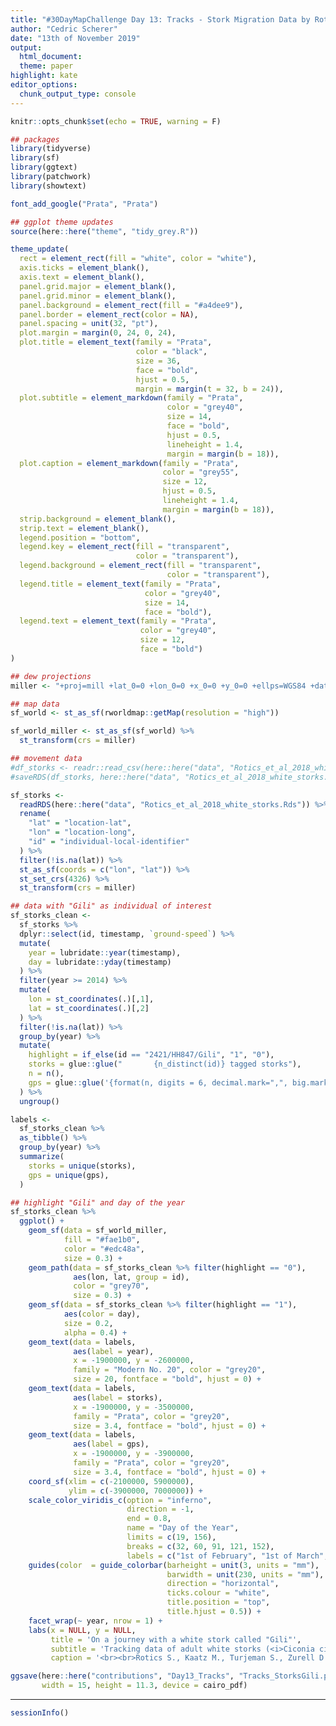 ```yaml
---
title: "#30DayMapChallenge Day 13: Tracks - Stork Migration Data by Roticas et al. 2018 via Movebank.org"
author: "Cedric Scherer"
date: "13th of November 2019"
output:
  html_document:
  theme: paper
highlight: kate
editor_options:
  chunk_output_type: console
---
```

  
```r
knitr::opts_chunk$set(echo = TRUE, warning = F)
```

```r
## packages
library(tidyverse)
library(sf)
library(ggtext)
library(patchwork)
library(showtext)

font_add_google("Prata", "Prata")

## ggplot theme updates
source(here::here("theme", "tidy_grey.R"))

theme_update(
  rect = element_rect(fill = "white", color = "white"),
  axis.ticks = element_blank(),
  axis.text = element_blank(),
  panel.grid.major = element_blank(),
  panel.grid.minor = element_blank(),
  panel.background = element_rect(fill = "#a4dee9"),
  panel.border = element_rect(color = NA),
  panel.spacing = unit(32, "pt"), 
  plot.margin = margin(0, 24, 0, 24),
  plot.title = element_text(family = "Prata", 
                            color = "black",
                            size = 36,  
                            face = "bold", 
                            hjust = 0.5,
                            margin = margin(t = 32, b = 24)),
  plot.subtitle = element_markdown(family = "Prata", 
                                   color = "grey40", 
                                   size = 14,
                                   face = "bold",
                                   hjust = 0.5, 
                                   lineheight = 1.4,
                                   margin = margin(b = 18)),
  plot.caption = element_markdown(family = "Prata", 
                                  color = "grey55", 
                                  size = 12, 
                                  hjust = 0.5, 
                                  lineheight = 1.4,
                                  margin = margin(b = 18)),
  strip.background = element_blank(),
  strip.text = element_blank(),
  legend.position = "bottom",
  legend.key = element_rect(fill = "transparent", 
                            color = "transparent"),
  legend.background = element_rect(fill = "transparent", 
                                   color = "transparent"),
  legend.title = element_text(family = "Prata", 
                              color = "grey40", 
                              size = 14, 
                              face = "bold"),
  legend.text = element_text(family = "Prata", 
                             color = "grey40", 
                             size = 12,
                             face = "bold")
)
```

```r
## dew projections
miller <- "+proj=mill +lat_0=0 +lon_0=0 +x_0=0 +y_0=0 +ellps=WGS84 +datum=WGS84 +units=m +no_defs"

## map data
sf_world <- st_as_sf(rworldmap::getMap(resolution = "high"))

sf_world_miller <- st_as_sf(sf_world) %>% 
  st_transform(crs = miller)

## movement data
#df_storks <- readr::read_csv(here::here("data", "Rotics_et_al_2018_white_storks.csv")) 
#saveRDS(df_storks, here::here("data", "Rotics_et_al_2018_white_storks.Rds"))

sf_storks <-
  readRDS(here::here("data", "Rotics_et_al_2018_white_storks.Rds")) %>% 
  rename(
    "lat" = "location-lat",
    "lon" = "location-long",
    "id" = "individual-local-identifier"
  ) %>% 
  filter(!is.na(lat)) %>% 
  st_as_sf(coords = c("lon", "lat")) %>% 
  st_set_crs(4326) %>% 
  st_transform(crs = miller)
```

```r
## data with "Gili" as individual of interest
sf_storks_clean <- 
  sf_storks %>% 
  dplyr::select(id, timestamp, `ground-speed`) %>% 
  mutate(
    year = lubridate::year(timestamp), 
    day = lubridate::yday(timestamp)
  ) %>% 
  filter(year >= 2014) %>% 
  mutate(
    lon = st_coordinates(.)[,1],
    lat = st_coordinates(.)[,2]
  ) %>% 
  filter(!is.na(lat)) %>% 
  group_by(year) %>% 
  mutate(
    highlight = if_else(id == "2421/HH847/Gili", "1", "0"),
    storks = glue::glue("       {n_distinct(id)} tagged storks"),
    n = n(),
    gps = glue::glue('{format(n, digits = 6, decimal.mark=",", big.mark=".", small.interval = 3)} GPS locations')
  ) %>% 
  ungroup()

labels <- 
  sf_storks_clean %>% 
  as_tibble() %>% 
  group_by(year) %>% 
  summarize(
    storks = unique(storks),
    gps = unique(gps),
  )

## highlight "Gili" and day of the year
sf_storks_clean %>% 
  ggplot() +
    geom_sf(data = sf_world_miller,
            fill = "#fae1b0", 
            color = "#edc48a",
            size = 0.3) +
    geom_path(data = sf_storks_clean %>% filter(highlight == "0"),
              aes(lon, lat, group = id),
              color = "grey70",
              size = 0.3) +
    geom_sf(data = sf_storks_clean %>% filter(highlight == "1"),
            aes(color = day),
            size = 0.2,
            alpha = 0.4) +
    geom_text(data = labels, 
              aes(label = year),
              x = -1900000, y = -2600000, 
              family = "Modern No. 20", color = "grey20", 
              size = 20, fontface = "bold", hjust = 0) +
    geom_text(data = labels, 
              aes(label = storks),
              x = -1900000, y = -3500000, 
              family = "Prata", color = "grey20", 
              size = 3.4, fontface = "bold", hjust = 0) +
    geom_text(data = labels, 
              aes(label = gps),
              x = -1900000, y = -3900000, 
              family = "Prata", color = "grey20", 
              size = 3.4, fontface = "bold", hjust = 0) +
    coord_sf(xlim = c(-2100000, 5900000), 
             ylim = c(-3900000, 7000000)) +
    scale_color_viridis_c(option = "inferno",
                          direction = -1,
                          end = 0.8,
                          name = "Day of the Year",
                          limits = c(19, 156),
                          breaks = c(32, 60, 91, 121, 152),
                          labels = c("1st of February", "1st of March", "1st of April", "1st of May", "1st of June")) +
    guides(color  = guide_colorbar(barheight = unit(3, units = "mm"),
                                   barwidth = unit(230, units = "mm"),
                                   direction = "horizontal",
                                   ticks.colour = "white",
                                   title.position = "top",
                                   title.hjust = 0.5)) +
    facet_wrap(~ year, nrow = 1) +
    labs(x = NULL, y = NULL,
         title = 'On a journey with a white stork called "Gili"',
         subtitle = 'Tracking data of adult white storks (<i>Ciconia ciconia</i>) for the years 2014–2016. The position of the storks has been estimated via GPS every 5 minutes.<br>The stork with the ID 2421/HH847, lovingly called "Gili", travelled the furthest distance all the way from South Africa back to Germany.',
         caption = '<br><br>Rotics S., Kaatz M., Turjeman S., Zurell D., Wikelski M., Sapir N., Eggers U., Fiedler W., Jeltsch F. & Nathan R. (2018)<br>Early arrival at breeding grounds: Causes, costs and a trade-off with overwintering latitude. <i>J. Anim. Ecol.</i> <b>87</b>:1627–1638. doi: 10.1111/1365-2656.12898.<br><br><br>Visualization by Cédric Scherer')

ggsave(here::here("contributions", "Day13_Tracks", "Tracks_StorksGili.pdf"),
       width = 15, height = 11.3, device = cairo_pdf)
```

***

```r
sessionInfo()
```
